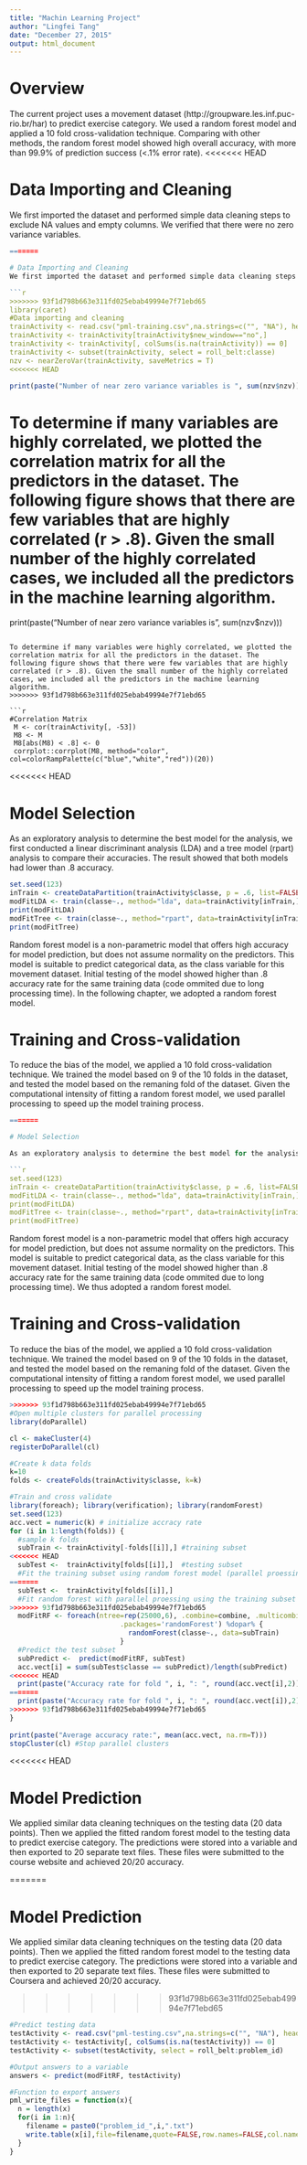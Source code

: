 ```yaml
---
title: "Machin Learning Project"
author: "Lingfei Tang"
date: "December 27, 2015"
output: html_document
---
```


# Overview
The current project uses a movement dataset (http://groupware.les.inf.puc-rio.br/har) to predict exercise category. We used a random forest model and applied a 10 fold cross-validation technique. Comparing with other methods, the random forest model showed high overall accuracy, with more than 99.9% of prediction success (<.1% error rate).
<<<<<<< HEAD

# Data Importing and Cleaning
We first imported the dataset and performed simple data cleaning steps to exclude NA values and empty columns. We verified that there were no zero variance variables.

```r
=======

# Data Importing and Cleaning
We first imported the dataset and performed simple data cleaning steps to exclude NA values and empty columns. We verified that there were no zero variance variables.

```r
>>>>>>> 93f1d798b663e311fd025ebab49994e7f71ebd65
library(caret)
#Data importing and cleaning
trainActivity <- read.csv("pml-training.csv",na.strings=c("", "NA"), header=TRUE)
trainActivity <- trainActivity[trainActivity$new_window=="no",]
trainActivity <- trainActivity[, colSums(is.na(trainActivity)) == 0]
trainActivity <- subset(trainActivity, select = roll_belt:classe)
nzv <- nearZeroVar(trainActivity, saveMetrics = T)
<<<<<<< HEAD
```
```r
print(paste("Number of near zero variance variables is ", sum(nzv$nzv)))
```

To determine if many variables are highly correlated, we plotted the correlation matrix for all the predictors in the dataset. The following figure shows that there are few variables that are highly correlated (r > .8). Given the small number of the highly correlated cases, we included all the predictors in the machine learning algorithm.
=======
print(paste("Number of near zero variance variables is ", sum(nzv$nzv)))
```

To determine if many variables were highly correlated, we plotted the correlation matrix for all the predictors in the dataset. The following figure shows that there were few variables that are highly correlated (r > .8). Given the small number of the highly correlated cases, we included all the predictors in the machine learning algorithm.
>>>>>>> 93f1d798b663e311fd025ebab49994e7f71ebd65

```r
#Correlation Matrix
 M <- cor(trainActivity[, -53])
 M8 <- M
 M8[abs(M8) < .8] <- 0
 corrplot::corrplot(M8, method="color", col=colorRampPalette(c("blue","white","red"))(20))
```
<<<<<<< HEAD

# Model Selection

As an exploratory analysis to determine the best model for the analysis, we first conducted a linear discriminant analysis (LDA) and a tree model (rpart) analysis to compare their accuracies. The result showed that both models had lower than .8 accuracy.

```r
set.seed(123)
inTrain <- createDataPartition(trainActivity$classe, p = .6, list=FALSE)
modFitLDA <- train(classe~., method="lda", data=trainActivity[inTrain,]) #Accuracy rate = .7
print(modFitLDA)
modFitTree <- train(classe~., method="rpart", data=trainActivity[inTrain,]) #Accuracy rate = .5
print(modFitTree)
```

Random forest model is a non-parametric model that offers high accuracy for model prediction, but does not assume normality on the predictors. This model is suitable to predict categorical data, as the class variable for this movement dataset. Initial testing of the model showed higher than .8 accuracy rate for the same training data (code ommited due to long processing time). In the following chapter, we adopted a random forest model. 

# Training and Cross-validation

To reduce the bias of the model, we applied a 10 fold cross-validation technique. We trained the model based on 9 of the 10 folds in the dataset, and tested the model based on the remaning fold of the dataset. Given the computational intensity of fitting a random forest model, we used parallel processing to speed up the model training process.

```r
=======

# Model Selection

As an exploratory analysis to determine the best model for the analysis, we first conducted a linear discriminant analysis (LDA) and a tree model (rpart) analysis to compare their accuracies. The result showed that both models had lower than .8 accuracy.

```r
set.seed(123)
inTrain <- createDataPartition(trainActivity$classe, p = .6, list=FALSE)
modFitLDA <- train(classe~., method="lda", data=trainActivity[inTrain,]) #Use all dataset: accuracy rate = .7
print(modFitLDA)
modFitTree <- train(classe~., method="rpart", data=trainActivity[inTrain,]) #Use all dataset: accuracy rate = .5
print(modFitTree)
```

Random forest model is a non-parametric model that offers high accuracy for model prediction, but does not assume normality on the predictors. This model is suitable to predict categorical data, as the class variable for this movement dataset. Initial testing of the model showed higher than .8 accuracy rate for the same training data (code ommited due to long processing time). We thus adopted a random forest model. 

# Training and Cross-validation

To reduce the bias of the model, we applied a 10 fold cross-validation technique. We trained the model based on 9 of the 10 folds in the dataset, and tested the model based on the remaning fold of the dataset. Given the computational intensity of fitting a random forest model, we used parallel processing to speed up the model training process.

```r
>>>>>>> 93f1d798b663e311fd025ebab49994e7f71ebd65
#Open multiple clusters for parallel processing
library(doParallel)
```
```r
cl <- makeCluster(4)
registerDoParallel(cl)

#Create k data folds
k=10
folds <- createFolds(trainActivity$classe, k=k)

#Train and cross validate
library(foreach); library(verification); library(randomForest)
set.seed(123)
acc.vect = numeric(k) # initialize accracy rate 
for (i in 1:length(folds)) {
  #sample k folds
  subTrain <- trainActivity[-folds[[i]],] #training subset
<<<<<<< HEAD
  subTest <-  trainActivity[folds[[i]],]  #testing subset
  #Fit the training subset using random forest model (parallel proessing)
=======
  subTest <-  trainActivity[folds[[i]],]
  #Fit random forest with parallel proessing using the training subset
>>>>>>> 93f1d798b663e311fd025ebab49994e7f71ebd65
  modFitRF <- foreach(ntree=rep(25000,6), .combine=combine, .multicombine=TRUE,
                           .packages='randomForest') %dopar% {
                             randomForest(classe~., data=subTrain)
                           }
  #Predict the test subset
  subPredict <-  predict(modFitRF, subTest)
  acc.vect[i] = sum(subTest$classe == subPredict)/length(subPredict)
<<<<<<< HEAD
  print(paste("Accuracy rate for fold ", i, ": ", round(acc.vect[i],2)))
=======
  print(paste("Accuracy rate for fold ", i, ": ", round(acc.vect[i]),2))
>>>>>>> 93f1d798b663e311fd025ebab49994e7f71ebd65
}
 
print(paste("Average accuracy rate:", mean(acc.vect, na.rm=T)))
stopCluster(cl) #Stop parallel clusters
```
<<<<<<< HEAD

# Model Prediction

We applied similar data cleaning techniques on the testing data (20 data points). Then we applied the fitted random forest model to the testing data to predict exercise category. The predictions were stored into a variable and then exported to 20 separate text files. These files were submitted to the course website and achieved 20/20 accuracy.

=======

# Model Prediction

We applied similar data cleaning techniques on the testing data (20 data points). Then we applied the fitted random forest model to the testing data to predict exercise category. The predictions were stored into a variable and then exported to 20 separate text files. These files were submitted to Coursera and achieved 20/20 accuracy.

>>>>>>> 93f1d798b663e311fd025ebab49994e7f71ebd65
```r
#Predict testing data
testActivity <- read.csv("pml-testing.csv",na.strings=c("", "NA"), header=TRUE)
testActivity <- testActivity[, colSums(is.na(testActivity)) == 0]
testActivity <- subset(testActivity, select = roll_belt:problem_id)

#Output answers to a variable
answers <- predict(modFitRF, testActivity)

#Function to export answers
pml_write_files = function(x){
  n = length(x)
  for(i in 1:n){
    filename = paste0("problem_id_",i,".txt")
    write.table(x[i],file=filename,quote=FALSE,row.names=FALSE,col.names=FALSE)
  }
}

```
